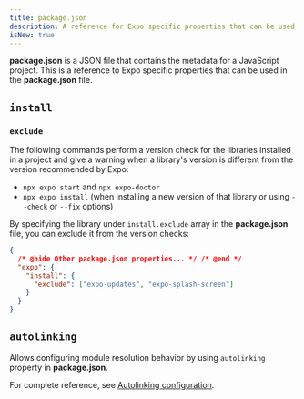 ```yaml
---
title: package.json
description: A reference for Expo specific properties that can be used in the package.json file.
isNew: true
---
```


**package.json** is a JSON file that contains the metadata for a JavaScript project. This is a reference to Expo specific properties that can be used in the **package.json** file.

## `install`

### `exclude`

The following commands perform a version check for the libraries installed in a project and give a warning when a library's version is different from the version recommended by Expo:

- `npx expo start` and `npx expo-doctor`
- `npx expo install` (when installing a new version of that library or using `--check` or `--fix` options)

By specifying the library under `install.exclude` array in the **package.json** file, you can exclude it from the version checks:

```json package.json
{
  /* @hide Other package.json properties... */ /* @end */
  "expo": {
    "install": {
      "exclude": ["expo-updates", "expo-splash-screen"]
    }
  }
}
```

## `autolinking`

Allows configuring module resolution behavior by using `autolinking` property in **package.json**.

For complete reference, see [Autolinking configuration](/modules/autolinking/#configuration).
